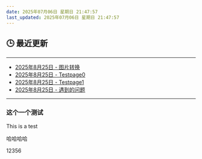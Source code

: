 ```yaml
---
date: 2025年07月06日 星期日 21:47:57
last_updated: 2025年07月06日 星期日 21:47:57
---
```


## 🕒 最近更新

---
- [2025年8月25日 - 图片转换](/blog/AboutPic)
- [2025年8月25日 - Testpage0](/docs/mydoc/testpage0.mdx)
- [2025年8月25日 - Testpage1](/docs/mydoc/testpage1.md)
- [2025年8月25日 - 遇到的问题](/docs/Issues.mdx)
---

<!-- 其他内容 -->


### 这个一个测试
This is a test

哈哈哈哈


12356
